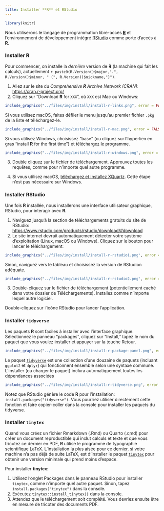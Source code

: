 ```yaml
---
title: Installer **R** et RStudio
---
```



```r
library(knitr)
```

Nous utiliserons le langage de programmation libre-accès [**R**](https://cran.r-project.org/) et l'environnement de développement intégré [RStudio](https://www.rstudio.com/) comme porte d'accès à **R**.


### Installer **R**

Pour commencer, on installe la *dernière* version de **R** (la machine qui fait les calculs), actuellement `r paste0(R.Version()$major,".", R.Version()$minor, " (", R.Version()$nickname,")")`.

1. Allez sur le site du *Comprehensive **R** Archive Network (CRAN)*: <https://cran.r-project.org/>
2. Cliquez sur "Download **R** for `XXX`", où `XXX` est Mac ou Windows:

```r
include_graphics("../files/img/install/install-r-links.png", error = FALSE)
```
Si vous utilisez macOS, faites défiler le menu jusqu'au premier fichier `.pkg` de la liste et téléchargez-le.
    
```r
include_graphics("../files/img/install/install-r-mac.png", error = FALSE)
```
    
Si vous utilisez Windows, choisissez "base" (ou cliquez sur l'hyperlien en gras "install **R** for the first time") et téléchargez le programme. 
    
```r
include_graphics("../files/img/install/install-r-windows.png", error = FALSE)
```

3. Double cliquez sur le fichier de téléchargement. Approuvez toutes les requêtes, comme pour n'importe quel autre programme.

4. Si vous utilisez macOS, [téléchargez et installez XQuartz](https://www.xquartz.org/). Cette étape n'est pas nécessaire sur Windows.


### Installer RStudio

Une fois **R** installée, nous installerons une interface utilisateur graphique, RStudio, pour interagir avec **R**.

1. Naviguez jusqu'à la section de téléchargements gratuits du site de RStudio: <https://www.rstudio.com/products/rstudio/download/#download>
2. Le site internet devrait automatiquement détecter votre système d'exploitation (Linux, macOS ou Windows). Cliquez sur le bouton pour lancer le téléchargement:

```r
include_graphics("../files/img/install/install-r-rstudio1.png", error = FALSE)
```
Sinon, naviguez vers le tableau et choisissez la version de RStudion adéquate.

```r
include_graphics("../files/img/install/install-r-rstudio2.png", error = FALSE)
```

3. Double-cliquez sur le fichier de téléchargement (potentiellement caché dans votre dossier de Téléchargements). Installez comme n'importe lequel autre logiciel.

Double-cliquez sur l'icône RStudio pour lancer l'application.


### Installer `tidyverse`

Les paquets **R** sont faciles à installer avec l'interface graphique. Sélectionnez le panneau "packages", cliquez sur "Install," tapez le nom du paquet que vous voulez installer et appuyer sur la touche Retour.

```r
include_graphics("../files/img/install/install-r-package-panel.png", error = FALSE)
```

Le paquet [`tidyverse`](https://www.tidyverse.org/) est une collection d'une douzaine de paquets (incluant `ggplot2` et `dplyr`) qui fonctionnent ensemble selon une syntaxe commune. L'installer (ou charger le paquet) inclura automatiquement toutes les dépendances associées

```r
include_graphics("../files/img/install/install-r-tidyverse.png", error = FALSE)
```

Notez que RStudio  génère le code **R** pour l'installation: `install.packages("tidyverse")`. Vous pourriez utiliser directement cette fonction et faire copier-coller dans la console pour installer les paquets du tidyverse.


### Installer `tinytex`

Quand vous créez un fichier Rmarkdown (.Rmd) ou Quarto (.qmd) pour créer un document reproductible qui inclut calculs et texte et que vous tricotez ce dernier en PDF, **R** utilise le programme de typographie scientifique LaTeX. L'installation la plus aisée pour ce dernier, si votre machine n'a pas déjà de suite LaTeX, est d'installer le paquet [`tinytex`](https://yihui.org/tinytex/) pour obtenir une version minimale qui prend moins d'espace.

Pour installer **tinytex**:

1. Utilisez l'onglet Packages dans le panneau RStudio pour installer `tinytex`, comme n'importe quel autre paquet. Sinon, tapez `install.packages("tinytex")` dans la console.
2. Exécutez `tinytex::install_tinytex()` dans la console.
3. Attendez que le téléchargement soit complété. Vous devriez ensuite être en mesure de tricoter des documents PDF.

